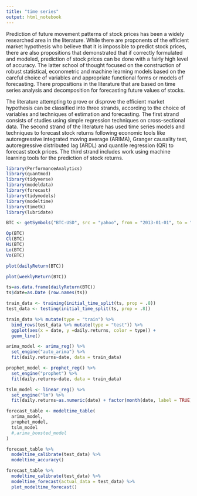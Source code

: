```yaml
---
title: "time series"
output: html_notebook
---
```

Prediction of future movement patterns of stock prices has been a widely researched area in the literature. While there are proponents of the efficient market hypothesis who believe that it is impossible to predict stock prices, there are also propositions that demonstrated that if correctly formulated and modeled, prediction of stock prices can be done with a fairly high level of accuracy. The latter school of thought focused on the construction of robust statistical, econometric and machine learning models based on the careful choice of variables and appropriate functional forms or models of forecasting. There propositions in the literature that are based on time series analysis and decomposition for forecasting future values of stocks.

The literature attempting to prove or disprove the efficient market hypothesis can be classified into three strands, according to the choice of variables and techniques of estimation and forecasting. The first strand consists of studies using simple regression techniques on cross-sectional data. The second strand of the literature has used time series models and techniques to forecast stock returns following economic tools like autoregressive integrated moving average (ARIMA), Granger causality test, autoregressive distributed lag (ARDL) and quantile regression (QR) to forecast stock prices. The third strand includes work using machine learning tools for the prediction of stock returns.


```r
library(PerformanceAnalytics)
library(quantmod)
library(tidyverse)
library(modeldata)
library(forecast)
library(tidymodels)
library(modeltime)
library(timetk)
library(lubridate)
```


```r
BTC <- getSymbols("BTC-USD", src = "yahoo", from = "2013-01-01", to = "2020-11-01", auto.assign = FALSE)

Op(BTC)
Cl(BTC)
Hi(BTC)
Lo(BTC)
Vo(BTC)
```


```r
plot(dailyReturn(BTC))

plot(weeklyReturn(BTC))

ts=as.data.frame(dailyReturn(BTC))
ts$date=as.Date (row.names(ts)) 
```

```r
train_data <- training(initial_time_split(ts, prop = .8))
test_data <- testing(initial_time_split(ts, prop = .8))

```

```r
train_data %>% mutate(type = "train") %>% 
  bind_rows(test_data %>% mutate(type = "test")) %>% 
  ggplot(aes(x = date, y =daily.returns, color = type)) + 
  geom_line()
```


```r
arima_model <- arima_reg() %>% 
  set_engine("auto_arima") %>% 
  fit(daily.returns~date, data = train_data)
```



```r
prophet_model <- prophet_reg() %>% 
  set_engine("prophet") %>% 
  fit(daily.returns~date, data = train_data)
```


```r
tslm_model <- linear_reg() %>% 
  set_engine("lm") %>% 
  fit(daily.returns~as.numeric(date) + factor(month(date, label = TRUE)), data = train_data)

```


```r
forecast_table <- modeltime_table(
  arima_model,
  prophet_model,
  tslm_model
  #,arima_boosted_model
)
```



```r
forecast_table %>% 
  modeltime_calibrate(test_data) %>% 
  modeltime_accuracy()
```



```r
forecast_table %>% 
  modeltime_calibrate(test_data) %>% 
  modeltime_forecast(actual_data = test_data) %>% 
  plot_modeltime_forecast()
```

